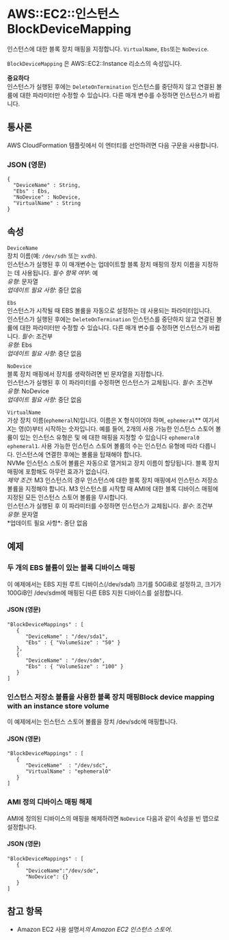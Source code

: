 # AWS::EC2::인스턴스 BlockDeviceMapping

인스턴스에 대한 블록 장치 매핑을 지정합니다. `VirtualName`, `Ebs`또는 `NoDevice`.

`BlockDeviceMapping` 은 AWS::EC2::Instance 리소스의 속성입니다.

**중요하다**  
인스턴스가 실행된 후에는 `DeleteOnTermination` 인스턴스를 중단하지 않고 연결된 볼륨에 대한 파라미터만 수정할 수 있습니다. 다른 매개 변수를 수정하면 인스턴스가 바뀝니다.

## 통사론

AWS CloudFormation 템플릿에서 이 엔터티를 선언하려면 다음 구문을 사용합니다.

### JSON (영문)

```
{
  "DeviceName" : String,
  "Ebs" : Ebs,
  "NoDevice" : NoDevice,
  "VirtualName" : String
}
```

## 속성

`DeviceName`  
장치 이름(예: `/dev/sdh` 또는 `xvdh`).  
인스턴스가 실행된 후 이 매개변수는 업데이트할 블록 장치 매핑의 장치 이름을 지정하는 데 사용됩니다.
_필수 항목 여부_: 예  
_유형_: 문자열  
_업데이트 필요 사항_: 중단 없음

`Ebs`  
인스턴스가 시작될 때 EBS 볼륨을 자동으로 설정하는 데 사용되는 파라미터입니다.  
인스턴스가 실행된 후에는 `DeleteOnTermination` 인스턴스를 중단하지 않고 연결된 볼륨에 대한 파라미터만 수정할 수 있습니다. 다른 매개 변수를 수정하면 인스턴스가 바뀝니다.
_필수_: 조건부  
_유형_: Ebs  
_업데이트 필요 사항_: 중단 없음

`NoDevice`  
블록 장치 매핑에서 장치를 생략하려면 빈 문자열을 지정합니다.  
인스턴스가 실행된 후 이 파라미터를 수정하면 인스턴스가 교체됩니다.
_필수_: 조건부  
_유형_: NoDevice  
_업데이트 필요 사항_: 중단 없음

`VirtualName`  
가상 장치 이름(`ephemeral`N)입니다. 이름은 X 형식이어야 하며, `ephemeral`\** 여기서 *X*는 영(0)부터 시작하는 숫자입니다. 예를 들어, 2개의 사용 가능한 인스턴스 스토어 볼륨이 있는 인스턴스 유형은 및 에 대한 매핑을 지정할 수 있습니다 `ephemeral0` `ephemeral1`. 사용 가능한 인스턴스 스토어 볼륨의 수는 인스턴스 유형에 따라 다릅니다. 인스턴스에 연결한 후에는 볼륨을 탑재해야 합니다.  
NVMe 인스턴스 스토어 볼륨은 자동으로 열거되고 장치 이름이 할당됩니다. 블록 장치 매핑에 포함해도 아무런 효과가 없습니다.  
 *제약 조건*: M3 인스턴스의 경우 인스턴스에 대한 블록 장치 매핑에서 인스턴스 저장소 볼륨을 지정해야 합니다. M3 인스턴스를 시작할 때 AMI에 대한 블록 디바이스 매핑에 지정된 모든 인스턴스 스토어 볼륨을 무시합니다.  
인스턴스가 실행된 후 이 파라미터를 수정하면 인스턴스가 교체됩니다.
*필수*: 조건부  
*유형*: 문자열  
*업데이트 필요 사항\*: 중단 없음

## 예제

### 두 개의 EBS 볼륨이 있는 블록 디바이스 매핑

이 예제에서는 EBS 지원 루트 디바이스(/dev/sda1) 크기를 50GiB로 설정하고, 크기가 100GiB인 /dev/sdm에 매핑된 다른 EBS 지원 디바이스를 설정합니다.

#### JSON (영문)

```
"BlockDeviceMappings" : [
   {
      "DeviceName" : "/dev/sda1",
      "Ebs" : { "VolumeSize" : "50" }
   },
   {
      "DeviceName" : "/dev/sdm",
      "Ebs" : { "VolumeSize" : "100" }
   }
]
```

### 인스턴스 저장소 볼륨을 사용한 블록 장치 매핑Block device mapping with an instance store volume

이 예제에서는 인스턴스 스토어 볼륨을 장치 /dev/sdc에 매핑합니다.

#### JSON (영문)

```
"BlockDeviceMappings" : [
   {
      "DeviceName"  : "/dev/sdc",
      "VirtualName" : "ephemeral0"
   }
]
```

### AMI 정의 디바이스 매핑 해제

AMI에 정의된 디바이스의 매핑을 해제하려면 `NoDevice` 다음과 같이 속성을 빈 맵으로 설정합니다.

#### JSON (영문)

```
"BlockDeviceMappings" : [
   {
      "DeviceName":"/dev/sde",
      "NoDevice": {}
   }
]
```

## 참고 항목

- Amazon EC2 사용 설명서*의 Amazon EC2 인스턴스 스토어*.

